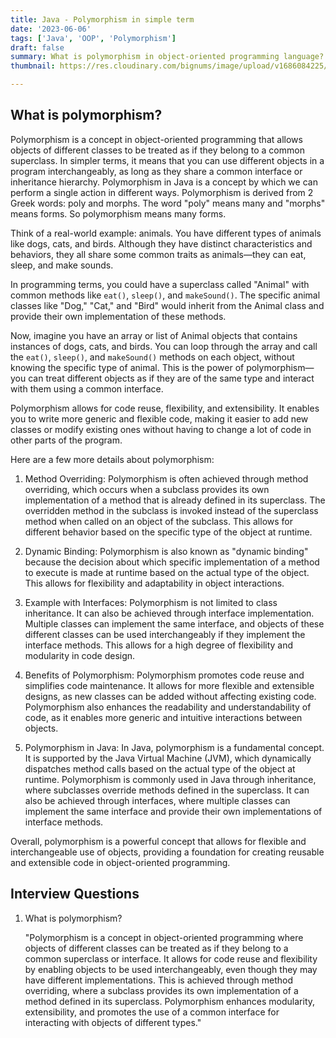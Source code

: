 ```yaml
---
title: Java - Polymorphism in simple term
date: '2023-06-06'
tags: ['Java', 'OOP', 'Polymorphism']
draft: false
summary: What is polymorphism in object-oriented programming language? This article will explain it in simple terms.
thumbnail: https://res.cloudinary.com/bignums/image/upload/v1686084225/java-logo-vert-blk_eha0kc.webp

---
```


## **What is polymorphism?**

Polymorphism is a concept in object-oriented programming that allows objects of different classes to be treated as if they belong to a common superclass. In simpler terms, it means that you can use different objects in a program interchangeably, as long as they share a common interface or inheritance hierarchy. Polymorphism in Java is a concept by which we can perform a single action in different ways. Polymorphism is derived from 2 Greek words: poly and morphs. The word "poly" means many and "morphs" means forms. So polymorphism means many forms.

Think of a real-world example: animals. You have different types of animals like dogs, cats, and birds. Although they have distinct characteristics and behaviors, they all share some common traits as animals—they can eat, sleep, and make sounds. 

In programming terms, you could have a superclass called "Animal" with common methods like `eat()`, `sleep()`, and `makeSound()`. The specific animal classes like "Dog," "Cat," and "Bird" would inherit from the Animal class and provide their own implementation of these methods.

Now, imagine you have an array or list of Animal objects that contains instances of dogs, cats, and birds. You can loop through the array and call the `eat()`, `sleep()`, and `makeSound()` methods on each object, without knowing the specific type of animal. This is the power of polymorphism—you can treat different objects as if they are of the same type and interact with them using a common interface.

Polymorphism allows for code reuse, flexibility, and extensibility. It enables you to write more generic and flexible code, making it easier to add new classes or modify existing ones without having to change a lot of code in other parts of the program.

Here are a few more details about polymorphism:

1. Method Overriding: Polymorphism is often achieved through method overriding, which occurs when a subclass provides its own implementation of a method that is already defined in its superclass. The overridden method in the subclass is invoked instead of the superclass method when called on an object of the subclass. This allows for different behavior based on the specific type of the object at runtime.

2. Dynamic Binding: Polymorphism is also known as "dynamic binding" because the decision about which specific implementation of a method to execute is made at runtime based on the actual type of the object. This allows for flexibility and adaptability in object interactions.

3. Example with Interfaces: Polymorphism is not limited to class inheritance. It can also be achieved through interface implementation. Multiple classes can implement the same interface, and objects of these different classes can be used interchangeably if they implement the interface methods. This allows for a high degree of flexibility and modularity in code design.

4. Benefits of Polymorphism: Polymorphism promotes code reuse and simplifies code maintenance. It allows for more flexible and extensible designs, as new classes can be added without affecting existing code. Polymorphism also enhances the readability and understandability of code, as it enables more generic and intuitive interactions between objects.

5. Polymorphism in Java: In Java, polymorphism is a fundamental concept. It is supported by the Java Virtual Machine (JVM), which dynamically dispatches method calls based on the actual type of the object at runtime. Polymorphism is commonly used in Java through inheritance, where subclasses override methods defined in the superclass. It can also be achieved through interfaces, where multiple classes can implement the same interface and provide their own implementations of interface methods.

Overall, polymorphism is a powerful concept that allows for flexible and interchangeable use of objects, providing a foundation for creating reusable and extensible code in object-oriented programming.

## **Interview Questions**
1. What is polymorphism?

    "Polymorphism is a concept in object-oriented programming where objects of different classes can be treated as if they belong to a common superclass or interface. It allows for code reuse and flexibility by enabling objects to be used interchangeably, even though they may have different implementations. This is achieved through method overriding, where a subclass provides its own implementation of a method defined in its superclass. Polymorphism enhances modularity, extensibility, and promotes the use of a common interface for interacting with objects of different types."

